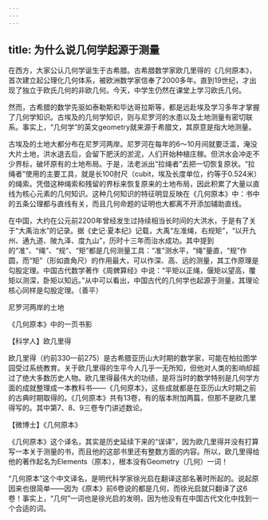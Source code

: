```yaml
---
---
---
```

title: 为什么说几何学起源于测量
---




在西方，大家公认几何学诞生于古希腊。古希腊数学家欧几里得的《几何原本》，首次建立起公理化几何体系，被欧洲数学家信奉了2000多年。直到19世纪，才出现了独立于欧氏几何的非欧几何。今天，中学生仍然在课堂上学习欧氏几何。

然而，古希腊的数学先驱如泰勒斯和毕达哥拉斯等，都是远赴埃及学习多年才掌握了几何学知识。古埃及的几何学知识，则与尼罗河的水患以及土地测量有密切联系。事实上，“几何学”的英文geometry就来源于希腊文，其原意是指大地测量。

古埃及的土地大都分布在尼罗河两岸。尼罗河在每年的6～10月间就要泛滥，淹没大片土地，洪水退去后，会留下肥沃的淤泥，人们开始种植庄稼。但洪水会冲走不少界标，破坏原有的土地布局。于是，法老派出“拉绳者”去把一切恢复原状。“拉绳者”使用的主要工具，就是长100肘尺（cubit，埃及长度单位，约等于0.524米）的绳索。凭借这种绳索和残留的界标来恢复原来的土地布局，因此积累了大量以直线为核心元素的几何知识。这种几何知识的特征明显反映在《几何原本》中：书中的五条公理都与直线有关，而且几何命题的证明也大都离不开添加辅助直线。

在中国，大约在公元前2200年曾经发生过持续相当长时间的大洪水，于是有了关于“大禹治水”的记录。据《史记·夏本纪》记载，大禹“左准绳，右规矩”，“以开九州、通九道、陂九泽、度九山”，历时十三年而治水成功。其中提到的“准”、“绳”、“规”、“矩”都是几何测量工具：“准”测水平，“绳”量直，“规”作圆，而“矩”（形如直角尺）的作用最大，可以作深、高、远的测量，其工作原理是勾股定理。中国古代数学著作《周髀算经》中说：“平矩以正绳，偃矩以望高，覆矩以测深，卧矩以知远。”从中可以看出，中国古代的几何学也起源于测量，其理论核心同样是勾股定理。（善平）

尼罗河两岸的土地



《几何原本》中的一页书影





【科学人】欧几里得



欧几里得（约前330—前275）是古希腊亚历山大时期的数学家，可能在柏拉图学园受过系统教育。关于欧几里得的生平今人几乎一无所知，但他对人类的影响却超过了绝大多数历史人物。欧几里得最伟大的功绩，是将当时的数学特别是几何学方面的成就整理成一本教科书——《几何原本》，这些成就都是在亚历山大时期之前的古典时期取得的。《几何原本》共有13卷，有的版本附加两篇，但那不是欧几里得写的。其中第7、8、9三卷专门讲述数论。

【微博士】《几何原本》

《几何原本》这个译名，其实是历史延续下来的“误译”，因为欧几里得并没有打算写一本关于测量的书，而且他的这部书里还有整数方面的内容。所以，欧几里得给他的著作起名为Elements（原本），根本没有Geometry（几何）一词！

“几何原本”这个中文译名，是明代科学家徐光启在翻译这部名著时所起的。说起原因来也很简单——因为《原本》前6卷说的都是几何，而徐光启就只翻译了这6卷！事实上，“几何”一词也是徐光启的发明，因为他没有在中国古代文化中找到一个合适的词。